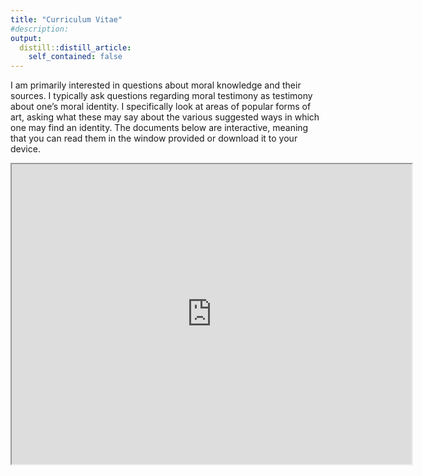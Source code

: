 ```yaml
---
title: "Curriculum Vitae"
#description:
output:
  distill::distill_article:
    self_contained: false
---
```



I am primarily interested in questions about moral knowledge and their sources. I typically ask questions regarding moral testimony as testimony about one's moral identity. I specifically look at areas of popular forms of art, asking what these may say about the various suggested ways in which one may find an identity. The documents below are interactive, meaning that you can read them in the window provided or download it to your device.

<iframe src="https://drive.google.com/file/d/1KSdexdIbiByiCJwcIVAXDYzHnHyk16V5/view?usp=sharing" width="640" height="480" allow="autoplay"></iframe>
